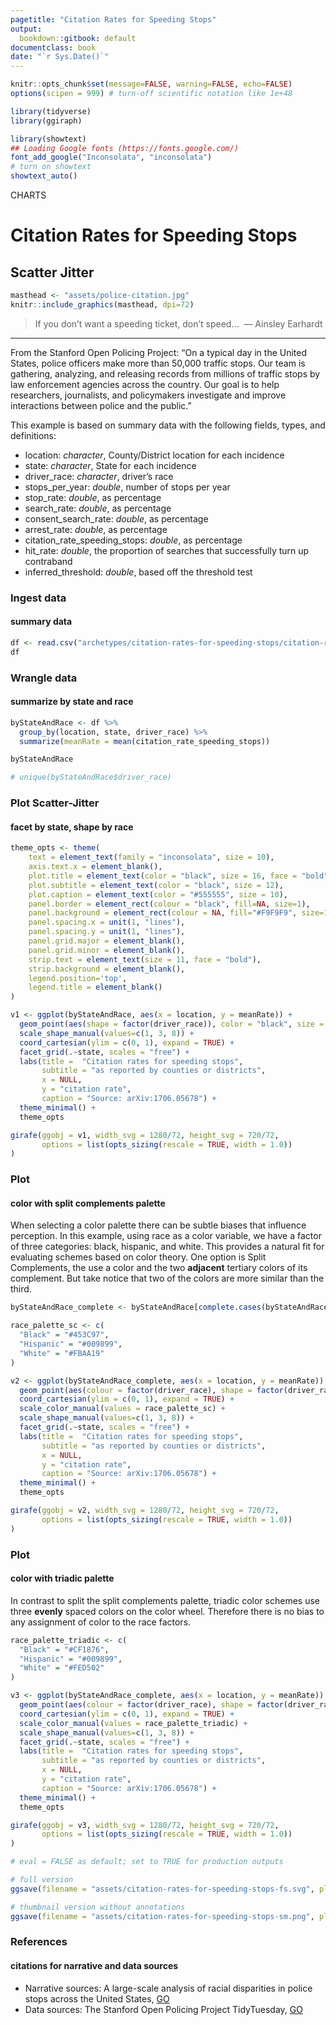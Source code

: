 ```yaml
---
pagetitle: "Citation Rates for Speeding Stops"
output:
  bookdown::gitbook: default
documentclass: book
date: "`r Sys.Date()`"
---
```


```r

knitr::opts_chunk$set(message=FALSE, warning=FALSE, echo=FALSE)
options(scipen = 999) # turn-off scientific notation like 1e+48

library(tidyverse)
library(ggiraph)

library(showtext)
## Loading Google fonts (https://fonts.google.com/)
font_add_google("Inconsolata", "inconsolata")
# turn on showtext
showtext_auto()

```

<div class="activity">
CHARTS
</div>

# Citation Rates for Speeding Stops
## Scatter Jitter

```r

masthead <- "assets/police-citation.jpg"
knitr::include_graphics(masthead, dpi=72)

```

> If you don't want a speeding ticket, don't speed...\  
--- Ainsley Earhardt\

***

From the Stanford Open Policing Project: "On a typical day in the United States, police officers make more than 50,000 traffic stops. Our team is gathering, analyzing, and releasing records from millions of traffic stops by law enforcement agencies across the country. Our goal is to help researchers, journalists, and policymakers investigate and improve interactions between police and the public."

This example is based on summary data with the following fields, types, and definitions:

* location:	_character_,	County/District location for each incidence
* state:	_character_,	State for each incidence
* driver_race:	_character_,	driver's race
* stops_per_year:	_double_,	number of stops per year
* stop_rate:	_double_,	as percentage
* search_rate:	_double_,	as percentage
* consent_search_rate:	_double_,	as percentage
* arrest_rate:	_double_,	as percentage
* citation_rate_speeding_stops:	_double_,	as percentage
* hit_rate:	_double_,	the proportion of searches that successfully turn up contraband
* inferred_threshold:	_double_,	based off the threshold test

### Ingest data 
#### summary data

```r

df <- read.csv("archetypes/citation-rates-for-speeding-stops/citation-rates-for-speeding-stops.csv", header = TRUE, stringsAsFactors = FALSE)
df

```


### Wrangle data
#### summarize by state and race


```r

byStateAndRace <- df %>%
  group_by(location, state, driver_race) %>%
  summarize(meanRate = mean(citation_rate_speeding_stops))

byStateAndRace

# unique(byStateAndRace$driver_race)

```


### Plot Scatter-Jitter
#### facet by state, shape by race

```r

theme_opts <- theme(
    text = element_text(family = "inconsolata", size = 10), 
    axis.text.x = element_blank(),
    plot.title = element_text(color = "black", size = 16, face = "bold"),
    plot.subtitle = element_text(color = "black", size = 12),
    plot.caption = element_text(color = "#555555", size = 10),
    panel.border = element_rect(colour = "black", fill=NA, size=1),
    panel.background = element_rect(colour = NA, fill="#F9F9F9", size=1),
    panel.spacing.x = unit(1, "lines"),
    panel.spacing.y = unit(1, "lines"),
    panel.grid.major = element_blank(),
    panel.grid.minor = element_blank(),
    strip.text = element_text(size = 11, face = "bold"),
    strip.background = element_blank(),
    legend.position='top',
    legend.title = element_blank()
)

v1 <- ggplot(byStateAndRace, aes(x = location, y = meanRate)) +
  geom_point(aes(shape = factor(driver_race)), color = "black", size = 1, alpha = 0.6) +
  scale_shape_manual(values=c(1, 3, 8)) +
  coord_cartesian(ylim = c(0, 1), expand = TRUE) +
  facet_grid(.~state, scales = "free") +
  labs(title =  "Citation rates for speeding stops",
       subtitle = "as reported by counties or districts",
       x = NULL,
       y = "citation rate",
       caption = "Source: arXiv:1706.05678") +
  theme_minimal() +
  theme_opts

girafe(ggobj = v1, width_svg = 1280/72, height_svg = 720/72,
       options = list(opts_sizing(rescale = TRUE, width = 1.0))
)

```


### Plot
#### color with split complements palette

When selecting a color palette there can be subtle biases that influence perception.  In this example, using race as a color variable, we have a factor of three categories: black, hispanic, and white.  This provides a natural fit for evaluating schemes based on color theory.  One option is Split Complements, the use a color and the two __adjacent__ tertiary colors of its complement.  But take notice that two of the colors are more similar than the third.

```r

byStateAndRace_complete <- byStateAndRace[complete.cases(byStateAndRace), ]

race_palette_sc <- c(
  "Black" = "#453C97",
  "Hispanic" = "#009899",
  "White" = "#FBAA19"
)

v2 <- ggplot(byStateAndRace_complete, aes(x = location, y = meanRate)) +
  geom_point(aes(colour = factor(driver_race), shape = factor(driver_race)), size = 1, alpha = 0.6) +
  coord_cartesian(ylim = c(0, 1), expand = TRUE) +
  scale_color_manual(values = race_palette_sc) +
  scale_shape_manual(values=c(1, 3, 8)) +
  facet_grid(.~state, scales = "free") +
  labs(title =  "Citation rates for speeding stops",
       subtitle = "as reported by counties or districts",
       x = NULL,
       y = "citation rate",
       caption = "Source: arXiv:1706.05678") +
  theme_minimal() +
  theme_opts

girafe(ggobj = v2, width_svg = 1280/72, height_svg = 720/72,
       options = list(opts_sizing(rescale = TRUE, width = 1.0))
)

```


### Plot
#### color with triadic palette

In contrast to split the split complements palette, triadic color schemes use three __evenly__ spaced colors on the color wheel.  Therefore there is no bias to any assignment of color to the race factors.

```r

race_palette_triadic <- c(
  "Black" = "#CF1876",
  "Hispanic" = "#009899",
  "White" = "#FED502"
)

v3 <- ggplot(byStateAndRace_complete, aes(x = location, y = meanRate)) +
  geom_point(aes(colour = factor(driver_race), shape = factor(driver_race)), size = 1, alpha = 0.6) +
  coord_cartesian(ylim = c(0, 1), expand = TRUE) +
  scale_color_manual(values = race_palette_triadic) +
  scale_shape_manual(values=c(1, 3, 8)) +
  facet_grid(.~state, scales = "free") +
  labs(title =  "Citation rates for speeding stops",
       subtitle = "as reported by counties or districts",
       x = NULL,
       y = "citation rate",
       caption = "Source: arXiv:1706.05678") +
  theme_minimal() +
  theme_opts

girafe(ggobj = v3, width_svg = 1280/72, height_svg = 720/72,
       options = list(opts_sizing(rescale = TRUE, width = 1.0))
)

```



```r

# eval = FALSE as default; set to TRUE for production outputs

# full version
ggsave(filename = "assets/citation-rates-for-speeding-stops-fs.svg", plot = v3, width=1280/72, height=720/72)

# thumbnail version without annotations
ggsave(filename = "assets/citation-rates-for-speeding-stops-sm.png", plot = v3, width=4, height=2.25)

```


### References
#### citations for narrative and data sources

* Narrative sources:  A large-scale analysis of racial disparities in police stops across the United States, [GO](https://arxiv.org/abs/1706.05678){target="_blank"} 
* Data sources: The Stanford Open Policing Project TidyTuesday, [GO](https://github.com/rfordatascience/tidytuesday/tree/master/data/2019/2019-03-19){target="_blank"}
